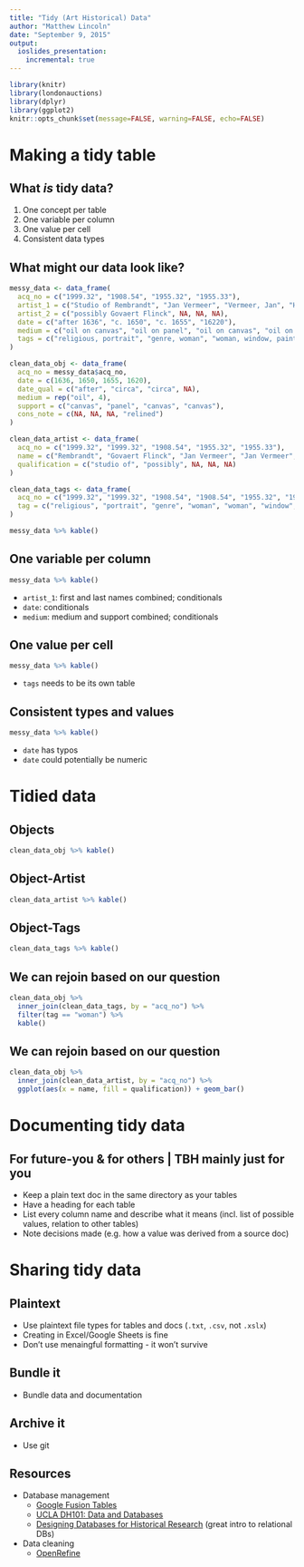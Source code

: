 ```yaml
---
title: "Tidy (Art Historical) Data"
author: "Matthew Lincoln"
date: "September 9, 2015"
output: 
  ioslides_presentation:
    incremental: true
---
```


```r
library(knitr)
library(londonauctions)
library(dplyr)
library(ggplot2)
knitr::opts_chunk$set(message=FALSE, warning=FALSE, echo=FALSE)
```

# Making a tidy table

## What _is_ tidy data?

1. One concept per table
1. One variable per column
1. One value per cell
1. Consistent data types

## What might our data look like?

```r
messy_data <- data_frame(
  acq_no = c("1999.32", "1908.54", "1955.32", "1955.33"),
  artist_1 = c("Studio of Rembrandt", "Jan Vermeer", "Vermeer, Jan", "Hals, Frans"),
  artist_2 = c("possibly Govaert Flinck", NA, NA, NA),
  date = c("after 1636", "c. 1650", "c. 1655", "16220"),
  medium = c("oil on canvas", "oil on panel", "oil on canvas", "oil on canvas, relined"),
  tags = c("religious, portrait", "genre, woman", "woman, window, painting", "merry company")
)

clean_data_obj <- data_frame(
  acq_no = messy_data$acq_no,
  date = c(1636, 1650, 1655, 1620),
  date_qual = c("after", "circa", "circa", NA),
  medium = rep("oil", 4),
  support = c("canvas", "panel", "canvas", "canvas"),
  cons_note = c(NA, NA, NA, "relined")
)

clean_data_artist <- data_frame(
  acq_no = c("1999.32", "1999.32", "1908.54", "1955.32", "1955.33"),
  name = c("Rembrandt", "Govaert Flinck", "Jan Vermeer", "Jan Vermeer", "Frans Hals"),
  qualification = c("studio of", "possibly", NA, NA, NA)
)

clean_data_tags <- data_frame(
  acq_no = c("1999.32", "1999.32", "1908.54", "1908.54", "1955.32", "1955.32", "1955.32", "1955.33"),
  tag = c("religious", "portrait", "genre", "woman", "woman", "window", "painting", "merry_company")
)

messy_data %>% kable()
```

## One variable per column

```r
messy_data %>% kable()
```

- `artist_1`: first and last names combined; conditionals
- `date`: conditionals
- `medium`: medium and support combined; conditionals

## One value per cell

```r
messy_data %>% kable()
```

- `tags` needs to be its own table

## Consistent types and values

```r
messy_data %>% kable()
```

- `date` has typos
- `date` could potentially be numeric

# Tidied data

## Objects

```r
clean_data_obj %>% kable()
```

## Object-Artist

```r
clean_data_artist %>% kable()
```

## Object-Tags

```r
clean_data_tags %>% kable()
```

## We can rejoin based on our question

```r
clean_data_obj %>% 
  inner_join(clean_data_tags, by = "acq_no") %>% 
  filter(tag == "woman") %>% 
  kable()
```

## We can rejoin based on our question

```r
clean_data_obj %>% 
  inner_join(clean_data_artist, by = "acq_no") %>% 
  ggplot(aes(x = name, fill = qualification)) + geom_bar()
```

# Documenting tidy data

## For future-you & for others | TBH mainly just for you

- Keep a plain text doc in the same directory as your tables
- Have a heading for each table
- List every column name and describe what it means (incl. list of possible values, relation to other tables)
- Note decisions made (e.g. how a value was derived from a source doc)

# Sharing tidy data

## Plaintext

- Use plaintext file types for tables and docs (`.txt`, `.csv`, not `.xslx`)
- Creating in Excel/Google Sheets is fine
- Don't use menaingful formatting - it won't survive 

## Bundle it

- Bundle data and documentation

## Archive it

- Use git

## Resources

- Database management
  - [Google Fusion Tables]()
  - [UCLA DH101: Data and Databases](http://dh101.humanities.ucla.edu/?page_id=93)
  - [Designing Databases for Historical Research](http://port.sas.ac.uk/mod/book/view.php?id=75) (great intro to relational DBs)
- Data cleaning
  - [OpenRefine](http://programminghistorian.org/lessons/cleaning-data-with-openrefine)
